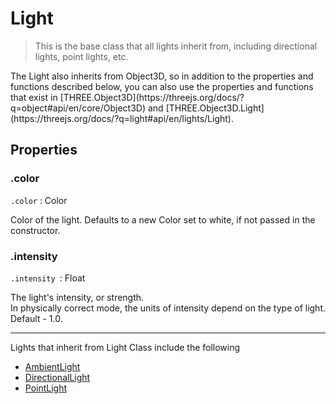 
# Light

> This is the base class that all lights inherit from, including directional lights, point lights, etc.

<Callout type="info">
The Light also inherits from Object3D, so in addition to the properties and functions described below, you can also use the properties and functions that exist in [THREE.Object3D](https://threejs.org/docs/?q=object#api/en/core/Object3D) and [THREE.Object3D.Light](https://threejs.org/docs/?q=light#api/en/lights/Light).
</Callout>

## Properties

### .color

`.color` : Color

Color of the light. Defaults to a new Color set to white, if not passed in the constructor.

### .intensity

`.intensity `: Float

The light's intensity, or strength.  
In physically correct mode, the units of intensity depend on the type of light.  
Default - 1.0.

---

Lights that inherit from Light Class include the following

- [AmbientLight](https://threejs.org/docs/?q=light#api/en/lights/AmbientLight)
- [DirectionalLight](https://threejs.org/docs/?q=light#api/en/lights/DirectionalLight)
- [PointLight](https://threejs.org/docs/?q=light#api/en/lights/PointLight)
